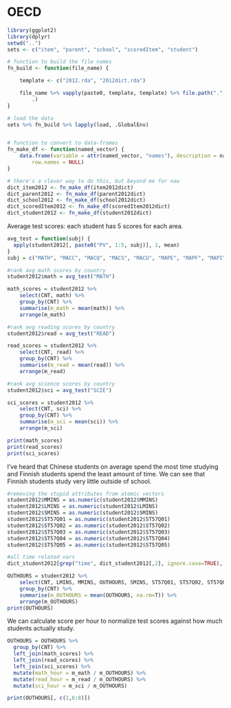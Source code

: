 OECD
========================================================
```r
library(ggplot2)
library(dplyr)
setwd("..")
sets <- c("item", "parent", "school", "scoredItem", "student")

# function to build the file names
fn_build <- function(file_name) {

    template <- c("2012.rda", "2012dict.rda")

    file_name %>% vapply(paste0, template, template) %>% file.path(".", "data", 
        .)
}

# load the data
sets %>% fn_build %>% lapply(load, .GlobalEnv)


# function to convert to data-frames
fn_make_df <- function(named_vector) {
    data.frame(variable = attr(named_vector, "names"), description = named_vector, 
        row.names = NULL)
}

# there's a clever way to do this, but beyond me for naw
dict_item2012 <- fn_make_df(item2012dict)
dict_parent2012 <- fn_make_df(parent2012dict)
dict_school2012 <- fn_make_df(school2012dict)
dict_scoredItem2012 <- fn_make_df(scoredItem2012dict)
dict_student2012 <- fn_make_df(student2012dict)
```

Average test scores: each student has 5 scores for each area.  
```r
avg_test = function(subj) {
  apply(student2012[, paste0("PV", 1:5, subj)], 1, mean)
}
subj = c("MATH", "MACC", "MACQ", "MACS", "MACU", "MAPE", "MAPF", "MAPI", "READ", "SCIE")

#rank avg math scores by country
student2012$math = avg_test("MATH")

math_scores = student2012 %>% 
    select(CNT, math) %>% 
    group_by(CNT) %>% 
    summarise(m_math = mean(math)) %>% 
    arrange(m_math)

#rank avg reading scores by country
student2012$read = avg_test("READ")

read_scores = student2012 %>% 
    select(CNT, read) %>% 
    group_by(CNT) %>% 
    summarise(m_read = mean(read)) %>% 
    arrange(m_read)

#rank avg science scores by country
student2012$sci = avg_test("SCIE")

sci_scores = student2012 %>% 
    select(CNT, sci) %>% 
    group_by(CNT) %>% 
    summarise(m_sci = mean(sci)) %>% 
    arrange(m_sci)

print(math_scores)
print(read_scores)
print(sci_scores)
```

I've heard that Chinese students on average spend the most time studying and Finnish students spend the least amount of time.  We can see that Finnish students study very little outside of school.
```r
#removing the stupid attributes from atomic vectors
student2012$MMINS = as.numeric(student2012$MMINS)
student2012$LMINS = as.numeric(student2012$LMINS)
student2012$SMINS = as.numeric(student2012$SMINS)
student2012$ST57Q01 = as.numeric(student2012$ST57Q01)
student2012$ST57Q02 = as.numeric(student2012$ST57Q02)
student2012$ST57Q03 = as.numeric(student2012$ST57Q03)
student2012$ST57Q04 = as.numeric(student2012$ST57Q04)
student2012$ST57Q05 = as.numeric(student2012$ST57Q05)

#all time related vars
dict_student2012[grep("time", dict_student2012[,2], ignore.case=TRUE), ]

OUTHOURS = student2012 %>%
    select(CNT, LMINS, MMINS, OUTHOURS, SMINS, ST57Q01, ST57Q02, ST57Q03, ST57Q04, ST57Q05) %>%
    group_by(CNT) %>%
    summarise(m_OUTHOURS = mean(OUTHOURS, na.rm=T)) %>%
    arrange(m_OUTHOURS)
print(OUTHOURS)
```

We can calculate score per hour to normalize test scores against how much students actually study.
```r
OUTHOURS = OUTHOURS %>% 
  group_by(CNT) %>% 
  left_join(math_scores) %>% 
  left_join(read_scores) %>% 
  left_join(sci_scores) %>%
  mutate(math_hour = m_math / m_OUTHOURS) %>%
  mutate(read_hour = m_read / m_OUTHOURS) %>%
  mutate(sci_hour = m_sci / m_OUTHOURS)

print(OUTHOURS[, c(1,6:8)])
```